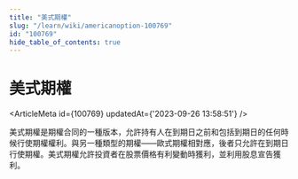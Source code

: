 ```yaml
---
title: "美式期權"
slug: "/learn/wiki/americanoption-100769"
id: "100769"
hide_table_of_contents: true
---
```



# 美式期權

<ArticleMeta id={100769} updatedAt={'2023-09-26 13:58:51'} />
<div className='border-solid border-b border-t-0 my-4 border-[var(--ifm-color-gray-300)]' />

美式期權是期權合同的一種版本，允許持有人在到期日之前和包括到期日的任何時候行使期權權利。與另一種類型的期權——歐式期權相對應，後者只允許在到期日行使期權。美式期權允許投資者在股票價格有利變動時獲利，並利用股息宣告獲利。
